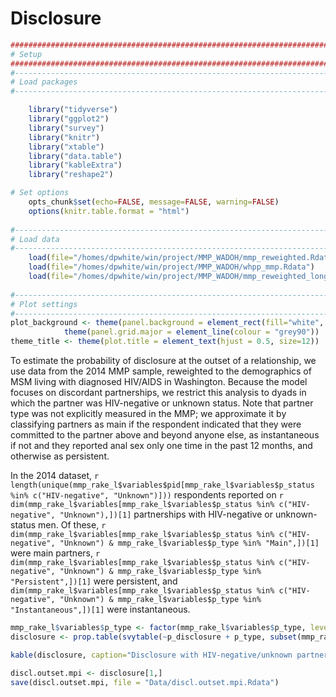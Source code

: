 # Disclosure {#disclosure}

```r
####################################################################################
# Setup
####################################################################################
#-----------------------------------------------------------------------------------
# Load packages
#-----------------------------------------------------------------------------------

    library("tidyverse")
    library("ggplot2")
    library("survey")
    library("knitr")
    library("xtable")
    library("data.table")
    library("kableExtra")
    library("reshape2")

# Set options
    opts_chunk$set(echo=FALSE, message=FALSE, warning=FALSE)
    options(knitr.table.format = "html") 
    
#-----------------------------------------------------------------------------------
# Load data
#-----------------------------------------------------------------------------------
    load(file="/homes/dpwhite/win/project/MMP_WADOH/mmp_reweighted.Rdata")
    load(file="/homes/dpwhite/win/project/MMP_WADOH/whpp_mmp.Rdata")
    load(file="/homes/dpwhite/win/project/MMP_WADOH/mmp_reweighted_long.Rdata")
    
#-----------------------------------------------------------------------------------
# Plot settings
#-----------------------------------------------------------------------------------
plot_background <- theme(panel.background = element_rect(fill="white", colour = "black")) +
            theme(panel.grid.major = element_line(colour = "grey90"))
theme_title <- theme(plot.title = element_text(hjust = 0.5, size=12)) 

```

To estimate the probability of disclosure at the outset of a relationship, we use data from the 2014 MMP sample, reweighted to the demographics of MSM living with diagnosed HIV/AIDS in Washington. Because the model focuses on discordant partnerships, we restrict this analysis to dyads in which the partner was HIV-negative or unknown status. Note that partner type was not explicitly measured in the MMP; we approximate it by classifying partners as main if the respondent indicated that they were committed to the partner above and beyond anyone else, as instantaneous if not and they reported anal sex only one time in the past 12 months, and otherwise as persistent.

In the 2014 dataset, `r length(unique(mmp_rake_l$variables$pid[mmp_rake_l$variables$p_status %in% c("HIV-negative", "Unknown")]))` respondents reported on `r dim(mmp_rake_l$variables[mmp_rake_l$variables$p_status %in% c("HIV-negative", "Unknown"),])[1]` partnerships with HIV-negative or unknown-status men. Of these, `r dim(mmp_rake_l$variables[mmp_rake_l$variables$p_status %in% c("HIV-negative", "Unknown") & mmp_rake_l$variables$p_type %in% "Main",])[1]` were main partners, `r dim(mmp_rake_l$variables[mmp_rake_l$variables$p_status %in% c("HIV-negative", "Unknown") & mmp_rake_l$variables$p_type %in% "Persistent",])[1]` were persistent, and `dim(mmp_rake_l$variables[mmp_rake_l$variables$p_status %in% c("HIV-negative", "Unknown") & mmp_rake_l$variables$p_type %in% "Instantaneous",])[1]` were instantaneous.

```r
mmp_rake_l$variables$p_type <- factor(mmp_rake_l$variables$p_type, levels = c("Main", "Persistent", "Instantaneous"))
disclosure <- prop.table(svytable(~p_disclosure + p_type, subset(mmp_rake_l, p_status %in% c("HIV-negative", "Unknown"))),2)

kable(disclosure, caption="Disclosure with HIV-negative/unknown partners by partner type", digits = c(4,4,4)) %>% kable_styling(full_width=F, position="center")

discl.outset.mpi <- disclosure[1,]
save(discl.outset.mpi, file = "Data/discl.outset.mpi.Rdata")

```
